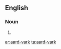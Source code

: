 ==English==

===Noun===
{{en-noun}}

# {{archaic spelling of|aardvark}}
[[ar:aard-vark]]
[[ta:aard-vark]]